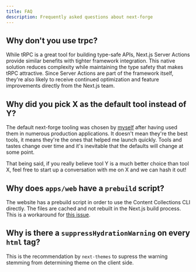 ```yaml
---
title: FAQ
description: Frequently asked questions about next-forge
---
```


## Why don't you use trpc?

While tRPC is a great tool for building type-safe APIs, Next.js Server Actions provide similar benefits with tighter framework integration. This native solution reduces complexity while maintaining the type safety that makes tRPC attractive. Since Server Actions are part of the framework itself, they're also likely to receive continued optimization and feature improvements directly from the Next.js team.

## Why did you pick X as the default tool instead of Y?

The default next-forge tooling was chosen by [myself](https://x.com/haydenbleasel) after having used them in numerous production applications. It doesn't mean they're the best tools, it means they're the ones that helped me launch quickly. Tools and tastes change over time and it's inevitable that the defaults will change at some point.

That being said, if you really believe tool Y is a much better choice than tool X, feel free to start up a conversation with me on X and we can hash it out!

## Why does `apps/web` have a `prebuild` script?

The website has a prebuild script in order to use the Content Collections CLI directly. The files are cached and not rebuilt in the Next.js build process. This is a workaround for [this issue](https://github.com/sdorra/content-collections/issues/214).

## Why is there a `suppressHydrationWarning` on every `html` tag?

This is the recommendation by `next-themes` to supress the warning stemming from determining theme on the client side.
